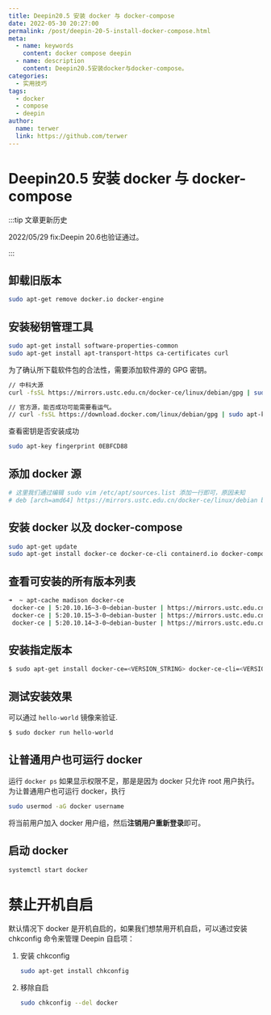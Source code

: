 ```yaml
---
title: Deepin20.5 安装 docker 与 docker-compose
date: 2022-05-30 20:27:00
permalink: /post/deepin-20-5-install-docker-compose.html
meta:
  - name: keywords
    content: docker compose deepin
  - name: description
    content: Deepin20.5安装docker与docker-compose。
categories:
  - 实用技巧
tags:
  - docker
  - compose
  - deepin
author: 
  name: terwer
  link: https://github.com/terwer
---
```

# Deepin20.5 安装 docker 与 docker-compose

:::tip 文章更新历史

2022/05/29 fix:Deepin 20.6也验证通过。

:::

## 卸载旧版本

```bash
sudo apt-get remove docker.io docker-engine
```

## 安装秘钥管理工具

```bash
sudo apt-get install software-properties-common
sudo apt-get install apt-transport-https ca-certificates curl
```

为了确认所下载软件包的合法性，需要添加软件源的 GPG 密钥。

```bash
// 中科大源
curl -fsSL https://mirrors.ustc.edu.cn/docker-ce/linux/debian/gpg | sudo apt-key add -

// 官方源，能否成功可能需要看运气。
// curl -fsSL https://download.docker.com/linux/debian/gpg | sudo apt-key add -
```

查看密钥是否安装成功

```bash
sudo apt-key fingerprint 0EBFCD88
```

## 添加 docker 源

```bash
# 这里我们通过编辑 sudo vim /etc/apt/sources.list 添加一行即可，原因未知
# deb [arch=amd64] https://mirrors.ustc.edu.cn/docker-ce/linux/debian buster stable
```

## 安装 docker 以及 docker-compose

```bash
sudo apt-get update
sudo apt-get install docker-ce docker-ce-cli containerd.io docker-compose-plugin docker-compose
```

## 查看可安装的所有版本列表

```bash
➜  ~ apt-cache madison docker-ce
 docker-ce | 5:20.10.16~3-0~debian-buster | https://mirrors.ustc.edu.cn/docker-ce/linux/debian buster/stable amd64 Packages
 docker-ce | 5:20.10.15~3-0~debian-buster | https://mirrors.ustc.edu.cn/docker-ce/linux/debian buster/stable amd64 Packages
 docker-ce | 5:20.10.14~3-0~debian-buster | https://mirrors.ustc.edu.cn/docker-ce/linux/debian buster/stable amd64 Packages
```

## 安装指定版本

```bash
$ sudo apt-get install docker-ce=<VERSION_STRING> docker-ce-cli=<VERSION_STRING> containerd.io docker-compose-plugin
```

## 测试安装效果

可以通过 `hello-world` 镜像来验证.

```bash
$ sudo docker run hello-world
```

## 让普通用户也可运行 docker

运行 `docker ps` 如果显示权限不足，那是是因为 docker 只允许 root 用户执行。为让普通用户也可运行 docker，执行

```bash
sudo usermod -aG docker username
```

将当前用户加入 docker 用户组，然后**注销用户重新登录**即可。

## 启动 docker

```bash
systemctl start docker
```

# 禁止开机自启

默认情况下 docker 是开机自启的，如果我们想禁用开机自启，可以通过安装 chkconfig 命令来管理 Deepin 自启项：

1. 安装 chkconfig

   ```bash
   sudo apt-get install chkconfig
   ```

2. 移除自启

   ```bash
   sudo chkconfig --del docker
   ```